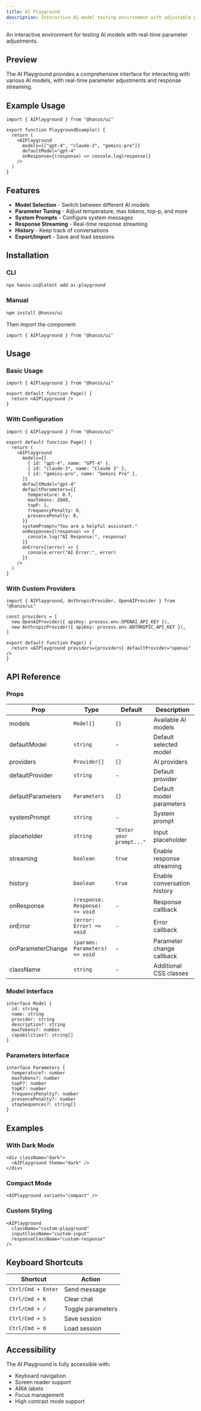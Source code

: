 ```yaml
---
title: AI Playground
description: Interactive AI model testing environment with adjustable parameters
---
```


An interactive environment for testing AI models with real-time parameter adjustments.

## Preview

The AI Playground provides a comprehensive interface for interacting with various AI models, with real-time parameter adjustments and response streaming.

## Example Usage

```tsx
import { AIPlayground } from "@hanzo/ui"

export function PlaygroundExample() {
  return (
    <AIPlayground
      models={["gpt-4", "claude-3", "gemini-pro"]}
      defaultModel="gpt-4"
      onResponse={(response) => console.log(response)}
    />
  )
}
```

## Features

- **Model Selection** - Switch between different AI models
- **Parameter Tuning** - Adjust temperature, max tokens, top-p, and more
- **System Prompts** - Configure system messages
- **Response Streaming** - Real-time response streaming
- **History** - Keep track of conversations
- **Export/Import** - Save and load sessions

## Installation

### CLI

```bash
npx hanzo-ui@latest add ai-playground
```

### Manual

```bash
npm install @hanzo/ui
```

Then import the component:

```tsx
import { AIPlayground } from "@hanzo/ui"
```

## Usage

### Basic Usage

```tsx
import { AIPlayground } from "@hanzo/ui"

export default function Page() {
  return <AIPlayground />
}
```

### With Configuration

```tsx
import { AIPlayground } from "@hanzo/ui"

export default function Page() {
  return (
    <AIPlayground
      models={[
        { id: "gpt-4", name: "GPT-4" },
        { id: "claude-3", name: "Claude 3" },
        { id: "gemini-pro", name: "Gemini Pro" },
      ]}
      defaultModel="gpt-4"
      defaultParameters={{
        temperature: 0.7,
        maxTokens: 2048,
        topP: 1,
        frequencyPenalty: 0,
        presencePenalty: 0,
      }}
      systemPrompt="You are a helpful assistant."
      onResponse={(response) => {
        console.log("AI Response:", response)
      }}
      onError={(error) => {
        console.error("AI Error:", error)
      }}
    />
  )
}
```

### With Custom Providers

```tsx
import { AIPlayground, AnthropicProvider, OpenAIProvider } from "@hanzo/ui"

const providers = [
  new OpenAIProvider({ apiKey: process.env.OPENAI_API_KEY }),
  new AnthropicProvider({ apiKey: process.env.ANTHROPIC_API_KEY }),
]

export default function Page() {
  return <AIPlayground providers={providers} defaultProvider="openai" />
}
```

## API Reference

### Props

| Prop              | Type                           | Default                  | Description                 |
| ----------------- | ------------------------------ | ------------------------ | --------------------------- |
| models            | `Model[]`                      | `[]`                     | Available AI models         |
| defaultModel      | `string`                       | -                        | Default selected model      |
| providers         | `Provider[]`                   | `[]`                     | AI providers                |
| defaultProvider   | `string`                       | -                        | Default provider            |
| defaultParameters | `Parameters`                   | `{}`                     | Default model parameters    |
| systemPrompt      | `string`                       | -                        | System prompt               |
| placeholder       | `string`                       | `"Enter your prompt..."` | Input placeholder           |
| streaming         | `boolean`                      | `true`                   | Enable response streaming   |
| history           | `boolean`                      | `true`                   | Enable conversation history |
| onResponse        | `(response: Response) => void` | -                        | Response callback           |
| onError           | `(error: Error) => void`       | -                        | Error callback              |
| onParameterChange | `(params: Parameters) => void` | -                        | Parameter change callback   |
| className         | `string`                       | -                        | Additional CSS classes      |

### Model Interface

```tsx
interface Model {
  id: string
  name: string
  provider: string
  description?: string
  maxTokens?: number
  capabilities?: string[]
}
```

### Parameters Interface

```tsx
interface Parameters {
  temperature?: number
  maxTokens?: number
  topP?: number
  topK?: number
  frequencyPenalty?: number
  presencePenalty?: number
  stopSequences?: string[]
}
```

## Examples

### With Dark Mode

```tsx
<div className="dark">
  <AIPlayground theme="dark" />
</div>
```

### Compact Mode

```tsx
<AIPlayground variant="compact" />
```

### Custom Styling

```tsx
<AIPlayground
  className="custom-playground"
  inputClassName="custom-input"
  responseClassName="custom-response"
/>
```

## Keyboard Shortcuts

| Shortcut           | Action            |
| ------------------ | ----------------- |
| `Ctrl/Cmd + Enter` | Send message      |
| `Ctrl/Cmd + K`     | Clear chat        |
| `Ctrl/Cmd + /`     | Toggle parameters |
| `Ctrl/Cmd + S`     | Save session      |
| `Ctrl/Cmd + O`     | Load session      |

## Accessibility

The AI Playground is fully accessible with:

- Keyboard navigation
- Screen reader support
- ARIA labels
- Focus management
- High contrast mode support
